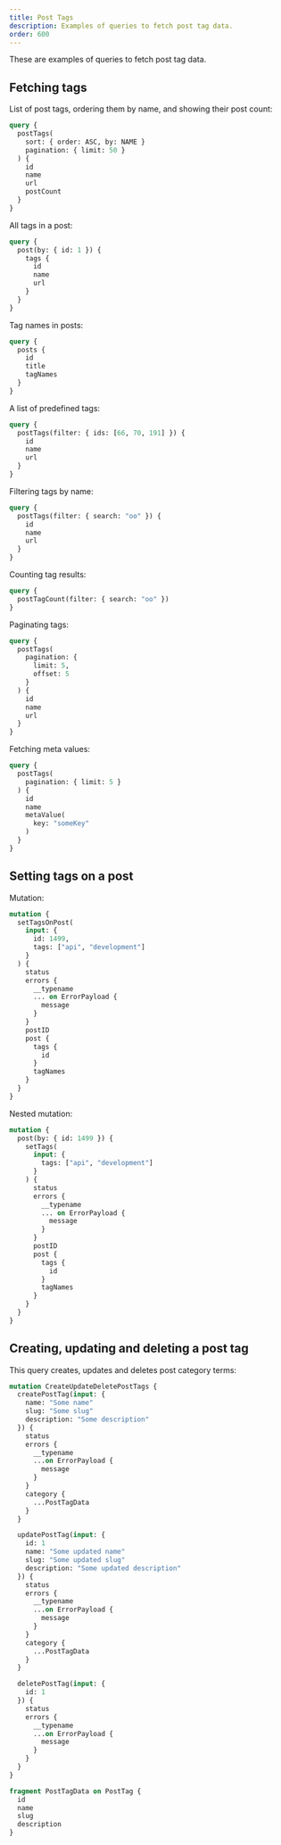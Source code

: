 ```yaml
---
title: Post Tags
description: Examples of queries to fetch post tag data.
order: 600
---
```


These are examples of queries to fetch post tag data.

## Fetching tags

List of post tags, ordering them by name, and showing their post count:

```graphql
query {
  postTags(
    sort: { order: ASC, by: NAME }
    pagination: { limit: 50 }
  ) {
    id
    name
    url
    postCount
  }
}
```

All tags in a post:

```graphql
query {
  post(by: { id: 1 }) {
    tags {
      id
      name
      url
    }
  }
}
```

Tag names in posts:

```graphql
query {
  posts {
    id
    title
    tagNames
  }
}
```

A list of predefined tags:

```graphql
query {
  postTags(filter: { ids: [66, 70, 191] }) {
    id
    name
    url
  }
}
```

Filtering tags by name:

```graphql
query {
  postTags(filter: { search: "oo" }) {
    id
    name
    url
  }
}
```

Counting tag results:

```graphql
query {
  postTagCount(filter: { search: "oo" })
}
```

Paginating tags:

```graphql
query {
  postTags(
    pagination: {
      limit: 5,
      offset: 5
    }
  ) {
    id
    name
    url
  }
}
```

Fetching meta values:

```graphql
query {
  postTags(
    pagination: { limit: 5 }
  ) {
    id
    name
    metaValue(
      key: "someKey"
    )
  }
}
```

## Setting tags on a post

Mutation:

```graphql
mutation {
  setTagsOnPost(
    input: {
      id: 1499, 
      tags: ["api", "development"]
    }
  ) {
    status
    errors {
      __typename
      ... on ErrorPayload {
        message
      }
    }
    postID
    post {
      tags {
        id
      }
      tagNames
    }
  }
}
```

Nested mutation:

```graphql
mutation {
  post(by: { id: 1499 }) {
    setTags(
      input: {
        tags: ["api", "development"]
      }
    ) {
      status
      errors {
        __typename
        ... on ErrorPayload {
          message
        }
      }
      postID
      post {
        tags {
          id
        }
        tagNames
      }
    }
  }
}
```

## Creating, updating and deleting a post tag

This query creates, updates and deletes post category terms:

```graphql
mutation CreateUpdateDeletePostTags {
  createPostTag(input: {
    name: "Some name"
    slug: "Some slug"
    description: "Some description"
  }) {
    status
    errors {
      __typename
      ...on ErrorPayload {
        message
      }
    }
    category {
      ...PostTagData
    }
  }

  updatePostTag(input: {
    id: 1
    name: "Some updated name"
    slug: "Some updated slug"
    description: "Some updated description"
  }) {
    status
    errors {
      __typename
      ...on ErrorPayload {
        message
      }
    }
    category {
      ...PostTagData
    }
  }

  deletePostTag(input: {
    id: 1
  }) {
    status
    errors {
      __typename
      ...on ErrorPayload {
        message
      }
    }
  }
}

fragment PostTagData on PostTag {
  id
  name
  slug
  description
}
```
